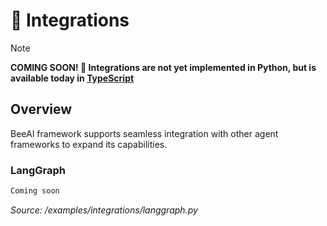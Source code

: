 # 🔌 Integrations

> [!NOTE]  
> **COMING SOON! 🚀 Integrations are not yet implemented in Python, but is available today in [TypeScript](/typescript/integrations.md)**

## Overview

BeeAI framework supports seamless integration with other agent frameworks to expand its capabilities.

### LangGraph

```txt
Coming soon
```

_Source: /examples/integrations/langgraph.py_